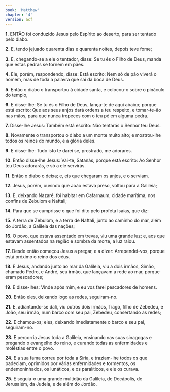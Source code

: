 ```yaml
---
book: 'Matthew'
chapter: '4'
version: acf
---
```


**1.** ENTÃO foi conduzido Jesus pelo Espírito ao deserto, para ser tentado pelo diabo.

**2.** E, tendo jejuado quarenta dias e quarenta noites, depois teve fome;

**3.** E, chegando-se a ele o tentador, disse: Se tu és o Filho de Deus, manda que estas pedras se tornem em pães.

**4.** Ele, porém, respondendo, disse: Está escrito: Nem só de pão viverá o homem, mas de toda a palavra que sai da boca de Deus.

**5.** Então o diabo o transportou à cidade santa, e colocou-o sobre o pináculo do templo,

**6.** E disse-lhe: Se tu és o Filho de Deus, lança-te de aqui abaixo; porque está escrito: Que aos seus anjos dará ordens a teu respeito, e tomar-te-ão nas mãos, para que nunca tropeces com o teu pé em alguma pedra.

**7.** Disse-lhe Jesus: Também está escrito: Não tentarás o Senhor teu Deus.

**8.** Novamente o transportou o diabo a um monte muito alto; e mostrou-lhe todos os reinos do mundo, e a glória deles.

**9.** E disse-lhe: Tudo isto te darei se, prostrado, me adorares.

**10**. Então disse-lhe Jesus: Vai-te, Satanás, porque está escrito: Ao Senhor teu Deus adorarás, e só a ele servirás.

**11**. Então o diabo o deixa; e, eis que chegaram os anjos, e o serviam.

**12**. Jesus, porém, ouvindo que João estava preso, voltou para a Galileia;

**13.** E, deixando Nazaré, foi habitar em Cafarnaum, cidade marítima, nos confins de Zebulom e Naftali;

**14.** Para que se cumprisse o que foi dito pelo profeta Isaías, que diz:

**15.** A terra de Zebulom, e a terra de Naftali, junto ao caminho do mar, além do Jordão, a Galileia das nações;

**16.** O povo, que estava assentado em trevas, viu uma grande luz; e, aos que estavam assentados na região e sombra da morte, a luz raiou.

**17.** Desde então começou Jesus a pregar, e a dizer: Arrependei-vos, porque está próximo o reino dos céus.

**18.** E Jesus, andando junto ao mar da Galileia, viu a dois irmãos, Simão, chamado Pedro, e André, seu irmão, que lançavam a rede ao mar, porque eram pescadores;

**19.** E disse-lhes: Vinde após mim, e eu vos farei pescadores de homens.

**20.** Então eles, deixando logo as redes, seguiram-no.

**21.** E, adiantando-se dali, viu outros dois irmãos, Tiago, filho de Zebedeu, e João, seu irmão, num barco com seu pai, Zebedeu, consertando as redes;

**22.** E chamou-os; eles, deixando imediatamente o barco e seu pai, seguiram-no.

**23.** E percorria Jesus toda a Galileia, ensinando nas suas sinagogas e pregando o evangelho do reino, e curando todas as enfermidades e moléstias entre o povo.

**24.** E a sua fama correu por toda a Síria, e traziam-lhe todos os que padeciam, oprimidos por várias enfermidades e tormentos, os endemoninhados, os lunáticos, e os paralíticos, e ele os curava.

**25.** E seguia-o uma grande multidão da Galileia, de Decápolis, de Jerusalém, da Judeia, e de além do Jordão.
